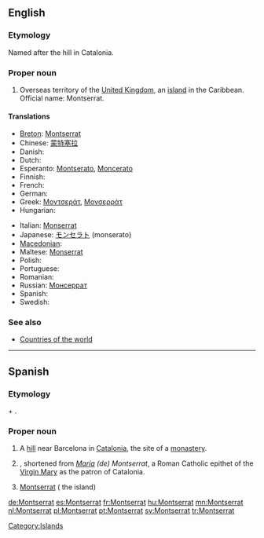 ==English==

===Etymology===
Named after the hill in Catalonia.

===Proper noun===
{{en-proper noun}}

# Overseas territory of the [[United Kingdom]], an [[island]] in the Caribbean. Official name: Montserrat.

====Translations====
{{trans-top|island}}
* [[Breton]]: [[Montserrat]]
* Chinese: [[蒙特塞拉]]
* Danish: {{t-|da|Montserrat}}
* Dutch: {{t+|nl|Montserrat}}
* Esperanto: [[Montserato]], [[Moncerato]]
* Finnish: {{t-|fi|Montserrat}}
* French: {{t+|fr|Montserrat}}
* German: {{t+|de|Montserrat}}
* Greek: [[Μοντσεράτ]], [[Μονσερράτ]]
* Hungarian: {{t+|hu|Montserrat}}
{{trans-mid}}
* Italian: [[Monserrat]]
* Japanese: [[モンセラト]] (monserato)
* [[Macedonian]]: {{t|mk|Монсерат|m|tr=Monserát}}
* Maltese: [[Monserrat]]
* Polish: {{t+|pl|Montserrat}}
* Portuguese: {{t+|pt|Monserrate}}
* Romanian: {{t-|ro|Montserrat}}
* Russian: [[Монсеррат]]
* Spanish: {{t+|es|Montserrat}}
* Swedish: {{t+|sv|Montserrat}}
{{trans-bottom}}

===See also===
* [[Appendix:Countries of the world|Countries of the world]]

[[Category:Islands]]

----

==Spanish==

===Etymology===
{{etyl|ca|es}} {{term|mont||hill|lang=ca}} + {{term|serrat||jagged|lang=ca}}.

===Proper noun===
{{es-proper noun|f}}

# A [[hill]] near Barcelona in [[Catalonia]], the site of a [[monastery]].
# {{given name|female|lang=es}}, shortened from ''[[María]] (de) Montserrat'', a Roman Catholic epithet of the [[Virgin Mary]] as the patron of Catalonia.
# [[#English|Montserrat]] ( the island)

[[de:Montserrat]]
[[es:Montserrat]]
[[fr:Montserrat]]
[[hu:Montserrat]]
[[mn:Montserrat]]
[[nl:Montserrat]]
[[pl:Montserrat]]
[[pt:Montserrat]]
[[sv:Montserrat]]
[[tr:Montserrat]]